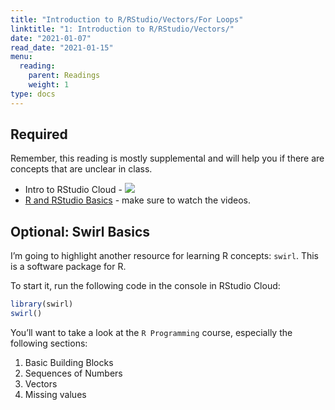 ```yaml
---
title: "Introduction to R/RStudio/Vectors/For Loops"
linktitle: "1: Introduction to R/RStudio/Vectors/"
date: "2021-01-07"
read_date: "2021-01-15"
menu:
  reading:
    parent: Readings
    weight: 1
type: docs
---
```


## Required

Remember, this reading is mostly supplemental and will help you if there are concepts that are unclear in class.

- Intro to RStudio Cloud - ![](https://www.youtube.com/watch?v=uK1Va_UWQFc) 
- [R and RStudio Basics](https://ismayc.github.io/rbasics-book/3-rstudiobasics.html) - make sure to watch the videos.

## Optional: Swirl Basics

I'm going to highlight another resource for learning R concepts: `swirl`. This is a software package for R.

To start it, run the following code in the console in RStudio Cloud:

```r
library(swirl)
swirl()
```

You'll want to take a look at the `R Programming` course, especially the following sections:

1. Basic Building Blocks
3. Sequences of Numbers
4. Vectors
5. Missing values


